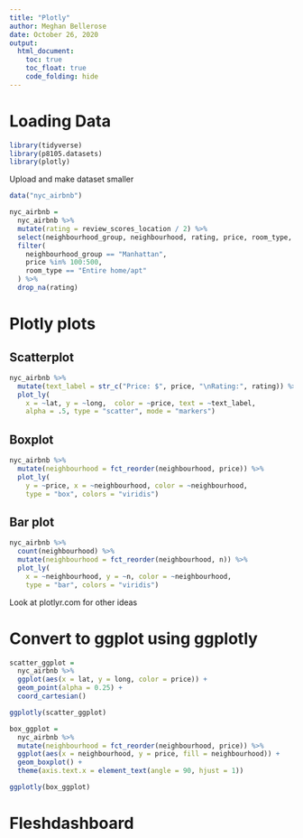 ```yaml
---
title: "Plotly"
author: Meghan Bellerose
date: October 26, 2020
output:
  html_document:
    toc: true
    toc_float: true
    code_folding: hide
---
```


# Loading Data

```r
library(tidyverse)
library(p8105.datasets)
library(plotly)
```

Upload and make dataset smaller

```r
data("nyc_airbnb")

nyc_airbnb = 
  nyc_airbnb %>% 
  mutate(rating = review_scores_location / 2) %>% 
  select(neighbourhood_group, neighbourhood, rating, price, room_type, lat, long) %>% 
  filter(
    neighbourhood_group == "Manhattan",
    price %in% 100:500,
    room_type == "Entire home/apt"
  ) %>% 
  drop_na(rating)

```

# Plotly plots

## Scatterplot

```r
nyc_airbnb %>% 
  mutate(text_label = str_c("Price: $", price, "\nRating:", rating)) %>% 
  plot_ly(
    x = ~lat, y = ~long,  color = ~price, text = ~text_label,
    alpha = .5, type = "scatter", mode = "markers")
```

## Boxplot

```r
nyc_airbnb %>% 
  mutate(neighbourhood = fct_reorder(neighbourhood, price)) %>% 
  plot_ly(
    y = ~price, x = ~neighbourhood, color = ~neighbourhood,
    type = "box", colors = "viridis")
```
## Bar plot

```r
nyc_airbnb %>% 
  count(neighbourhood) %>% 
  mutate(neighbourhood = fct_reorder(neighbourhood, n)) %>% 
  plot_ly(
    x = ~neighbourhood, y = ~n, color = ~neighbourhood,
    type = "bar", colors = "viridis")
```

Look at plotlyr.com for other ideas

# Convert to ggplot using ggplotly

```r
scatter_ggplot = 
  nyc_airbnb %>%
  ggplot(aes(x = lat, y = long, color = price)) +
  geom_point(alpha = 0.25) +
  coord_cartesian()

ggplotly(scatter_ggplot)
```


```r
box_ggplot = 
  nyc_airbnb %>% 
  mutate(neighbourhood = fct_reorder(neighbourhood, price)) %>% 
  ggplot(aes(x = neighbourhood, y = price, fill = neighbourhood)) +
  geom_boxplot() +
  theme(axis.text.x = element_text(angle = 90, hjust = 1))

ggplotly(box_ggplot)
```

# Fleshdashboard 


